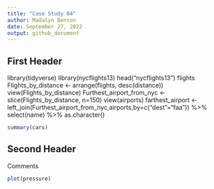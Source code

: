```yaml
---
title: "Case Study 04"
author: Madalyn Benson
date: September 27, 2022
output: github_document
---
```


## First Header

library(tidyverse)
library(nycflights13)
head("nycflights13")
flights
Flights_by_distance <- arrange(flights, desc(distance))
view(Flights_by_distance)
Furthest_airport_from_nyc <- slice(Flights_by_distance, n=150)
view(airports)
farthest_airport <- left_join(Furthest_airport_from_nyc,airports,by=c("dest"="faa")) %>%
select(name) %>%
as.character()
```r
summary(cars)
```

## Second Header

Comments

```r
plot(pressure)
```
